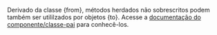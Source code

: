 Derivado da classe {from}, métodos herdados não sobrescritos podem também ser utililzados por objetos {to}. Acesse a [documentação do componente/classe-pai]({folder}/{file}) para conhecê-los.